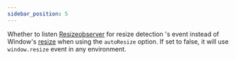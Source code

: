 ```yaml
---
sidebar_position: 5
---
```



<OptionDescriptor type="boolean" defaultVal="true" />

Whether to listen [Resizeobserver](https://developer.mozilla.org/en-US/docs/Web/API/ResizeObserver) for resize detection 's event instead of Window's [resize](https://developer.mozilla.org/en-US/docs/Web/API/Window/resize_event) when using the `autoResize` option.
If set to false, it will use `window.resize` event in any environment.
